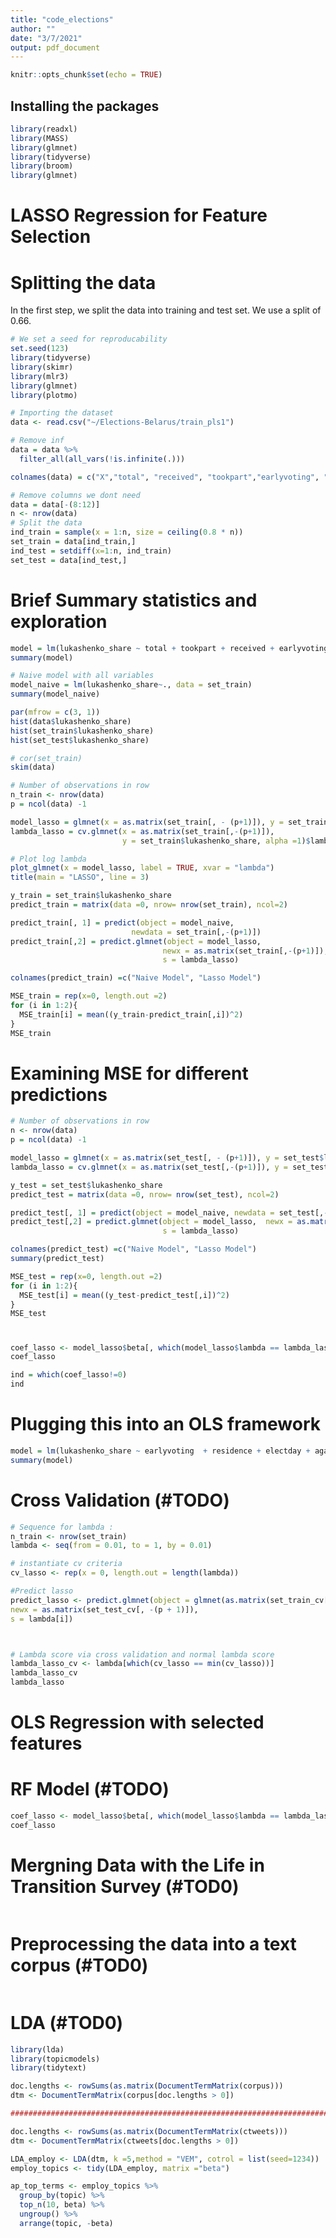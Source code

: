 ```yaml
---
title: "code_elections"
author: ""
date: "3/7/2021"
output: pdf_document
---
```


```r
knitr::opts_chunk$set(echo = TRUE)
```

## Installing the packages 


```r
library(readxl)
library(MASS)
library(glmnet)
library(tidyverse)
library(broom)
library(glmnet)
```


# LASSO Regression for Feature Selection

# Splitting the data 

In the first step, we split the data into training and test set. 
We use a split of 0.66.

```r
# We set a seed for reproducability
set.seed(123)
library(tidyverse)
library(skimr)
library(mlr3)
library(glmnet)
library(plotmo)

# Importing the dataset
data <- read.csv("~/Elections-Belarus/train_pls1")

# Remove inf
data = data %>% 
  filter_all(all_vars(!is.infinite(.)))

colnames(data) = c("X","total", "received", "tookpart","earlyvoting", "residence", "electday", "dmitriev", "kano", "lukashenko","tik","cher", "dropped","against_all", "held_on", "invalid","commission","spoiled","unused","lat","long","doc","army","educ", "science","profunion","econ","lukashenko_share")

# Remove columns we dont need 
data = data[-(8:12)]
n <- nrow(data)
# Split the data
ind_train = sample(x = 1:n, size = ceiling(0.8 * n))
set_train = data[ind_train,]
ind_test = setdiff(x=1:n, ind_train)
set_test = data[ind_test,] 
```

# Brief Summary statistics and exploration

```r
model = lm(lukashenko_share ~ total + tookpart + received + earlyvoting + residence + electday + against_all + held_on + invalid + commission + spoiled + unused + profunion + science + army + educ + lat + long, data = data)
summary(model)

# Naive model with all variables 
model_naive = lm(lukashenko_share~., data = set_train)
summary(model_naive)

par(mfrow = c(3, 1))
hist(data$lukashenko_share) 
hist(set_train$lukashenko_share)
hist(set_test$lukashenko_share)

# cor(set_train)
skim(data)
```
```r
# Number of observations in row
n_train <- nrow(data)
p = ncol(data) -1

model_lasso = glmnet(x = as.matrix(set_train[, - (p+1)]), y = set_train$lukashenko_share, alpha =1)
lambda_lasso = cv.glmnet(x = as.matrix(set_train[,-(p+1)]),
                         y = set_train$lukashenko_share, alpha =1)$lambda.min

# Plot log lambda
plot_glmnet(x = model_lasso, label = TRUE, xvar = "lambda")
title(main = "LASSO", line = 3)
```

```r
y_train = set_train$lukashenko_share
predict_train = matrix(data =0, nrow= nrow(set_train), ncol=2)

predict_train[, 1] = predict(object = model_naive, 
                           newdata = set_train[,-(p+1)])
predict_train[,2] = predict.glmnet(object = model_lasso, 
                                  newx = as.matrix(set_train[,-(p+1)]),
                                  s = lambda_lasso)

colnames(predict_train) =c("Naive Model", "Lasso Model")
```



```r
MSE_train = rep(x=0, length.out =2) 
for (i in 1:2){
  MSE_train[i] = mean((y_train-predict_train[,i])^2)
}
MSE_train
```

# Examining MSE for different predictions 

```r
# Number of observations in row
n <- nrow(data)
p = ncol(data) -1

model_lasso = glmnet(x = as.matrix(set_test[, - (p+1)]), y = set_test$lukashenko_share, alpha =1)
lambda_lasso = cv.glmnet(x = as.matrix(set_test[,-(p+1)]), y = set_test$lukashenko_share, alpha =1)$lambda.min

y_test = set_test$lukashenko_share
predict_test = matrix(data =0, nrow= nrow(set_test), ncol=2)

predict_test[, 1] = predict(object = model_naive, newdata = set_test[,-(p+1)])
predict_test[,2] = predict.glmnet(object = model_lasso,  newx = as.matrix(set_test[,-(p+1)]),
                                  s = lambda_lasso)

colnames(predict_test) =c("Naive Model", "Lasso Model")
summary(predict_test)

MSE_test = rep(x=0, length.out =2) 
for (i in 1:2){
  MSE_test[i] = mean((y_test-predict_test[,i])^2)
}
MSE_test
```


# 

```r
coef_lasso <- model_lasso$beta[, which(model_lasso$lambda == lambda_lasso)]
coef_lasso

ind = which(coef_lasso!=0)
ind
```

# Plugging this into an OLS framework 

```r
model = lm(lukashenko_share ~ earlyvoting  + residence + electday + against_all + commission + long + lat + army + profunion + econ, data = set_test)
summary(model)
```

# Cross Validation (#TODO)

```r
# Sequence for lambda :
n_train <- nrow(set_train)
lambda <- seq(from = 0.01, to = 1, by = 0.01)

# instantiate cv criteria 
cv_lasso <- rep(x = 0, length.out = length(lambda))

#Predict lasso 
predict_lasso <- predict.glmnet(object = glmnet(as.matrix(set_train_cv[, -(p + 1)]), set_train_cv$lukashenko_share, alpha = 1),
newx = as.matrix(set_test_cv[, -(p + 1)]),
s = lambda[i])




```



```r
# Lambda score via cross validation and normal lambda score
lambda_lasso_cv <- lambda[which(cv_lasso == min(cv_lasso))]
lambda_lasso_cv
lambda_lasso
```

# OLS Regression with selected features

# RF Model (#TODO)

```r
coef_lasso <- model_lasso$beta[, which(model_lasso$lambda == lambda_lasso)]
coef_lasso
```


# Mergning Data with the Life in Transition Survey (#TOD0)

```r

```

# Preprocessing the data into a text corpus (#TOD0)

```r


```


# LDA (#TOD0)

```r
library(lda)
library(topicmodels)
library(tidytext)

doc.lengths <- rowSums(as.matrix(DocumentTermMatrix(corpus)))
dtm <- DocumentTermMatrix(corpus[doc.lengths > 0])

#####################################################################################

doc.lengths <- rowSums(as.matrix(DocumentTermMatrix(ctweets)))
dtm <- DocumentTermMatrix(ctweets[doc.lengths > 0])

LDA_employ <- LDA(dtm, k =5,method = "VEM", cotrol = list(seed=1234))
employ_topics <- tidy(LDA_employ, matrix ="beta")

ap_top_terms <- employ_topics %>%
  group_by(topic) %>%
  top_n(10, beta) %>%
  ungroup() %>%
  arrange(topic, -beta)
```

